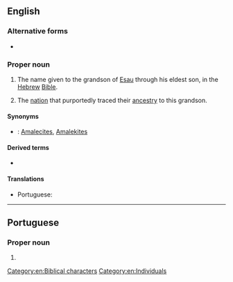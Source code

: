 ==English==
{{wikipedia}}

===Alternative forms===
* {{l|en|Amalek}}

===Proper noun===
{{en-proper noun}}

# {{label|en|biblical}} The name given to the grandson of [[Esau]] through his eldest son, in the [[Hebrew]] [[Bible]].
# The [[nation]] that purportedly traced their [[ancestry]] to this grandson.

====Synonyms====
* {{sense|nation descended from Amalec}}: [[Amalecite]]s, [[Amalekite]]s

====Derived terms====
* {{l|en|Amalecite}}

====Translations====
{{trans-top|grandson of Esau}}
* Portuguese: {{t|pt|Amaleque|m}}
{{trans-mid}}
{{trans-bottom}}

[[Category:en:Biblical characters]]
[[Category:en:Individuals]]

----

==Portuguese==

===Proper noun===
{{pt-proper noun|m}}

# {{alternative form of|Amaleque|lang=pt}}